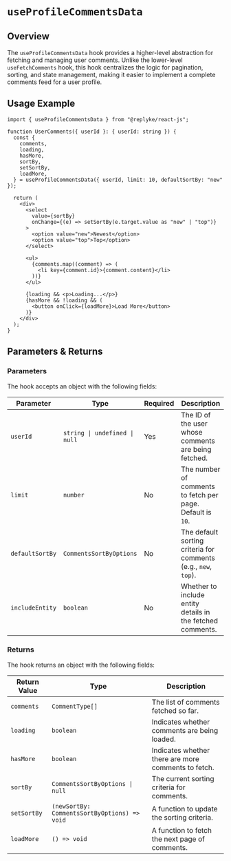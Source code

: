 # `useProfileCommentsData`

## Overview

The `useProfileCommentsData` hook provides a higher-level abstraction for fetching and managing user comments. Unlike the lower-level `useFetchComments` hook, this hook centralizes the logic for pagination, sorting, and state management, making it easier to implement a complete comments feed for a user profile.


## Usage Example

```tsx
import { useProfileCommentsData } from "@replyke/react-js";

function UserComments({ userId }: { userId: string }) {
  const {
    comments,
    loading,
    hasMore,
    sortBy,
    setSortBy,
    loadMore,
  } = useProfileCommentsData({ userId, limit: 10, defaultSortBy: "new" });

  return (
    <div>
      <select
        value={sortBy}
        onChange={(e) => setSortBy(e.target.value as "new" | "top")}
      >
        <option value="new">Newest</option>
        <option value="top">Top</option>
      </select>

      <ul>
        {comments.map((comment) => (
          <li key={comment.id}>{comment.content}</li>
        ))}
      </ul>

      {loading && <p>Loading...</p>}
      {hasMore && !loading && (
        <button onClick={loadMore}>Load More</button>
      )}
    </div>
  );
}
```


## Parameters & Returns

### Parameters

The hook accepts an object with the following fields:

| Parameter        | Type                        | Required | Description                                                            |
|------------------|-----------------------------|----------|------------------------------------------------------------------------|
| `userId`         | `string \| undefined \| null` | Yes      | The ID of the user whose comments are being fetched.                   |
| `limit`          | `number`                   | No       | The number of comments to fetch per page. Default is `10`.             |
| `defaultSortBy`  | `CommentsSortByOptions`     | No       | The default sorting criteria for comments (e.g., `new`, `top`).        |
| `includeEntity`  | `boolean`                  | No       | Whether to include entity details in the fetched comments.             |

### Returns

The hook returns an object with the following fields:

| Return Value    | Type                                | Description                                                |
|-----------------|-------------------------------------|------------------------------------------------------------|
| `comments`      | `CommentType[]`                    | The list of comments fetched so far.                       |
| `loading`       | `boolean`                          | Indicates whether comments are being loaded.               |
| `hasMore`       | `boolean`                          | Indicates whether there are more comments to fetch.         |
| `sortBy`        | `CommentsSortByOptions \| null`     | The current sorting criteria for comments.                 |
| `setSortBy`     | `(newSortBy: CommentsSortByOptions) => void` | A function to update the sorting criteria.                |
| `loadMore`      | `() => void`                       | A function to fetch the next page of comments.             |
